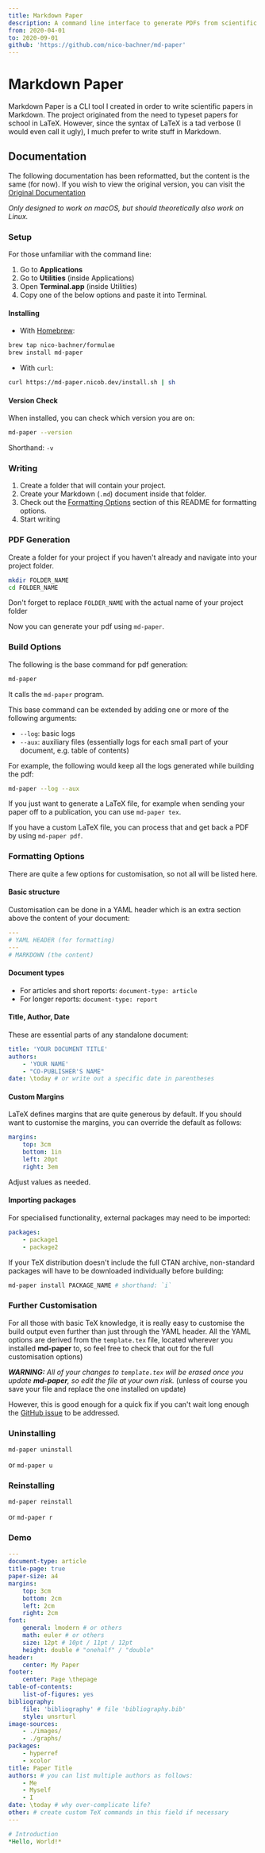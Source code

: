 ```yaml
---
title: Markdown Paper
description: A command line interface to generate PDFs from scientific papers written in Markdown
from: 2020-04-01
to: 2020-09-01
github: 'https://github.com/nico-bachner/md-paper'
---
```


# Markdown Paper

Markdown Paper is a CLI tool I created in order to write scientific papers in Markdown. The project originated from the need to typeset papers for school in LaTeX. However, since the syntax of LaTeX is a tad verbose (I would even call it ugly), I much prefer to write stuff in Markdown.

## Documentation

The following documentation has been reformatted, but the content is the same (for now). If you wish to view the original version, you can visit the [Original Documentation](https://md-paper.now.sh/docs)

_Only designed to work on macOS, but should theoretically also work on Linux._

### Setup

For those unfamiliar with the command line:

1.  Go to **Applications**
2.  Go to **Utilities** (inside Applications)
3.  Open **Terminal.app** (inside Utilities)
4.  Copy one of the below options and paste it into Terminal.

#### Installing

-   With [Homebrew](https://brew.sh):

```bash
brew tap nico-bachner/formulae
brew install md-paper
```

-   With `curl`:

```bash
curl https://md-paper.nicob.dev/install.sh | sh
```

#### Version Check

When installed, you can check which version you are on:

```bash
md-paper --version
```

Shorthand: `-v`

### Writing

1. Create a folder that will contain your project.
2. Create your Markdown (`.md`) document inside that folder.
3. Check out the [Formatting Options](#formatting-options) section of this README for formatting options.
4. Start writing

### PDF Generation

Create a folder for your project if you haven't already and navigate into your project folder.

```bash
mkdir FOLDER_NAME
cd FOLDER_NAME
```

Don't forget to replace `FOLDER_NAME` with the actual name of your project folder

Now you can generate your pdf using `md-paper`.

### Build Options

The following is the base command for pdf generation:

```bash
md-paper
```

It calls the `md-paper` program.

This base command can be extended by adding one or more of the following arguments:

-   `--log`: basic logs
-   `--aux`: auxiliary files (essentially logs for each small part of your document, e.g. table of contents)

For example, the following would keep all the logs generated while building the pdf:

```bash
md-paper --log --aux
```

If you just want to generate a LaTeX file, for example when sending your paper off to a publication, you can use `md-paper tex`.

If you have a custom LaTeX file, you can process that and get back a PDF by using `md-paper pdf`.

### Formatting Options

There are quite a few options for customisation, so not all will be listed here.

#### Basic structure

Customisation can be done in a YAML header which is an extra section above the content of your document:

```yml
---
# YAML HEADER (for formatting)
---
# MARKDOWN (the content)
```

#### Document types

-   For articles and short reports: `document-type: article`
-   For longer reports: `document-type: report`

#### Title, Author, Date

These are essential parts of any standalone document:

```yml
title: 'YOUR DOCUMENT TITLE'
authors:
    - 'YOUR NAME'
    - "CO-PUBLISHER'S NAME"
date: \today # or write out a specific date in parentheses
```

#### Custom Margins

LaTeX defines margins that are quite generous by default. If you should want to customise the margins, you can override the default as follows:

```yml
margins:
    top: 3cm
    bottom: 1in
    left: 20pt
    right: 3em
```

Adjust values as needed.

#### Importing packages

For specialised functionality, external packages may need to be imported:

```yml
packages:
    - package1
    - package2
```

If your TeX distribution doesn't include the full CTAN archive, non-standard packages will have to be downloaded individually before building:

```bash
md-paper install PACKAGE_NAME # shorthand: `i`
```

### Further Customisation

For all those with basic TeX knowledge, it is really easy to customise the build output even further than just through the YAML header. All the YAML options are derived from the `template.tex` file, located wherever you installed **md-paper** to, so feel free to check that out for the full customisation options)

**_WARNING:_**
_All of your changes to `template.tex` will be erased once you update **md-paper**, so edit the file at your own risk._ (unless of course you save your file and replace the one installed on update)

However, this is good enough for a quick fix if you can't wait long enough the [GitHub issue](https://github.com/nico-bachner/md-paper/issues) to be addressed.

### Uninstalling

```bash
md-paper uninstall
```

or `md-paper u`

### Reinstalling

```bash
md-paper reinstall
```

or `md-paper r`

### Demo

```yml
---
document-type: article
title-page: true
paper-size: a4
margins:
    top: 3cm
    bottom: 2cm
    left: 2cm
    right: 2cm
font:
    general: lmodern # or others
    math: euler # or others
    size: 12pt # 10pt / 11pt / 12pt
    height: double # "onehalf" / "double"
header:
    center: My Paper
footer:
    center: Page \thepage
table-of-contents:
    list-of-figures: yes
bibliography:
    file: 'bibliography' # file 'bibliography.bib'
    style: unsrturl
image-sources:
    - ./images/
    - ./graphs/
packages:
    - hyperref
    - xcolor
title: Paper Title
authors: # you can list multiple authors as follows:
    - Me
    - Myself
    - I
date: \today # why over-complicate life?
other: # create custom TeX commands in this field if necessary
---

# Introduction
*Hello, World!*
```

